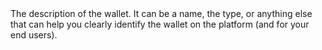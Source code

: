  
<ResponseField name="Description" type="string" >  
<MaxLength255Characters />    
The description of the wallet. It can be a name, the type, or anything else that can help you clearly identify the wallet on the platform (and for your end users).  
</ResponseField>